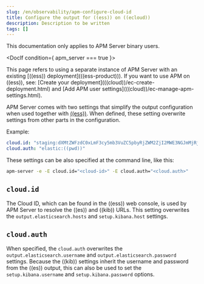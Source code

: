 ```yaml
---
slug: /en/observability/apm-configure-cloud-id
title: Configure the output for ((ess)) on ((ecloud))
description: Description to be written
tags: []
---
```



<div id="apm-configure-cloud-id"></div>

<ApmSupportOverview binary={true} fleet={false}>
  This documentation only applies to APM Server binary users.
</ApmSupportOverview>


<DocIf condition={ apm_server === true }>

<DocCallOut title="Note">
This page refers to using a separate instance of APM Server with an existing
[((ess)) deployment](((ess-product))).
If you want to use APM on ((ess)), see:
[Create your deployment](((cloud))/ec-create-deployment.html) and
[Add APM user settings](((cloud))/ec-manage-apm-settings.html).
</DocCallOut>

</DocIf>

APM Server comes with two settings that simplify the output configuration
when used together with [((ess))](((ess-product))). When defined,
these setting overwrite settings from other parts in the configuration.

Example:

```yaml
cloud.id: "staging:dXMtZWFzdC0xLmF3cy5mb3VuZC5pbyRjZWM2ZjI2MWE3NGJmMjRjZTMzYmI4ODExYjg0Mjk0ZiRjNmMyY2E2ZDA0MjI0OWFmMGNjN2Q3YTllOTYyNTc0Mw=="
cloud.auth: "elastic:((pwd))"
```

These settings can be also specified at the command line, like this:

```sh
apm-server -e -E cloud.id="<cloud-id>" -E cloud.auth="<cloud.auth>"
```

<div id="`cloud.id`"></div>

## `cloud.id`

The Cloud ID, which can be found in the ((ess)) web console, is used by
APM Server to resolve the ((es)) and ((kib)) URLs. This setting
overwrites the `output.elasticsearch.hosts` and `setup.kibana.host` settings.

<div id="`cloud.auth`"></div>

## `cloud.auth`

When specified, the `cloud.auth` overwrites the `output.elasticsearch.username` and
`output.elasticsearch.password` settings. Because the ((kib)) settings inherit
the username and password from the ((es)) output, this can also be used
to set the `setup.kibana.username` and `setup.kibana.password` options.
